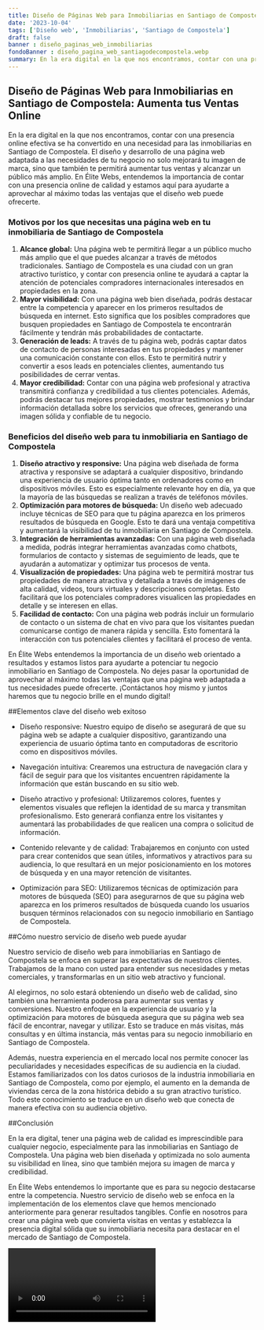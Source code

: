 ```yaml
---
title: Diseño de Páginas Web para Inmobiliarias en Santiago de Compostela
date: '2023-10-04'
tags: ['Diseño web', 'Inmobiliarias', 'Santiago de Compostela']
draft: false
banner : diseño_paginas_web_inmobiliarias
fondoBanner : diseño_pagina_web_santiagodecompostela.webp
summary: En la era digital en la que nos encontramos, contar con una presencia online efectiva se ha convertido en una necesidad para las inmobiliarias en Santiago de Compostela. El diseño y desarrollo de una página web adaptada a las necesidades de tu negocio no solo mejorará tu imagen de marca, sino que también te permitirá aumentar tus ventas y alcanzar un público más amplio. En Élite Webs, entendemos la importancia de contar con una presencia online de calidad y estamos aquí para ayudarte a aprovechar al máximo todas las ventajas que el diseño web puede ofrecerte.
---
```


## **Diseño de Páginas Web para Inmobiliarias en Santiago de Compostela: Aumenta tus Ventas Online**

En la era digital en la que nos encontramos, contar con una presencia online efectiva se ha convertido en una necesidad para las inmobiliarias en Santiago de Compostela. El diseño y desarrollo de una página web adaptada a las necesidades de tu negocio no solo mejorará tu imagen de marca, sino que también te permitirá aumentar tus ventas y alcanzar un público más amplio. En Élite Webs, entendemos la importancia de contar con una presencia online de calidad y estamos aquí para ayudarte a aprovechar al máximo todas las ventajas que el diseño web puede ofrecerte.

### **Motivos por los que necesitas una página web en tu inmobiliaria de Santiago de Compostela** 

1. **Alcance global:** Una página web te permitirá llegar a un público mucho más amplio que el que puedes alcanzar a través de métodos tradicionales. Santiago de Compostela es una ciudad con un gran atractivo turístico, y contar con presencia online te ayudará a captar la atención de potenciales compradores internacionales interesados en propiedades en la zona.
2. **Mayor visibilidad:** Con una página web bien diseñada, podrás destacar entre la competencia y aparecer en los primeros resultados de búsqueda en internet. Esto significa que los posibles compradores que busquen propiedades en Santiago de Compostela te encontrarán fácilmente y tendrán más probabilidades de contactarte.
3. **Generación de leads:** A través de tu página web, podrás captar datos de contacto de personas interesadas en tus propiedades y mantener una comunicación constante con ellos. Esto te permitirá nutrir y convertir a esos leads en potenciales clientes, aumentando tus posibilidades de cerrar ventas.
4. **Mayor credibilidad:** Contar con una página web profesional y atractiva transmitirá confianza y credibilidad a tus clientes potenciales. Además, podrás destacar tus mejores propiedades, mostrar testimonios y brindar información detallada sobre los servicios que ofreces, generando una imagen sólida y confiable de tu negocio.

### **Beneficios del diseño web para tu inmobiliaria en Santiago de Compostela**

1. **Diseño atractivo y responsive:** Una página web diseñada de forma atractiva y responsive se adaptará a cualquier dispositivo, brindando una experiencia de usuario óptima tanto en ordenadores como en dispositivos móviles. Esto es especialmente relevante hoy en día, ya que la mayoría de las búsquedas se realizan a través de teléfonos móviles.
2. **Optimización para motores de búsqueda:** Un diseño web adecuado incluye técnicas de SEO para que tu página aparezca en los primeros resultados de búsqueda en Google. Esto te dará una ventaja competitiva y aumentará la visibilidad de tu inmobiliaria en Santiago de Compostela.
3. **Integración de herramientas avanzadas:** Con una página web diseñada a medida, podrás integrar herramientas avanzadas como chatbots, formularios de contacto y sistemas de seguimiento de leads, que te ayudarán a automatizar y optimizar tus procesos de venta.
4. **Visualización de propiedades:** Una página web te permitirá mostrar tus propiedades de manera atractiva y detallada a través de imágenes de alta calidad, videos, tours virtuales y descripciones completas. Esto facilitará que los potenciales compradores visualicen las propiedades en detalle y se interesen en ellas.
5. **Facilidad de contacto:** Con una página web podrás incluir un formulario de contacto o un sistema de chat en vivo para que los visitantes puedan comunicarse contigo de manera rápida y sencilla. Esto fomentará la interacción con tus potenciales clientes y facilitará el proceso de venta.

En Élite Webs entendemos la importancia de un diseño web orientado a resultados y estamos listos para ayudarte a potenciar tu negocio inmobiliario en Santiago de Compostela. No dejes pasar la oportunidad de aprovechar al máximo todas las ventajas que una página web adaptada a tus necesidades puede ofrecerte. ¡Contáctanos hoy mismo y juntos haremos que tu negocio brille en el mundo digital!

<GifSeo />

<Cta />

##Elementos clave del diseño web exitoso

- Diseño responsive: Nuestro equipo de diseño se asegurará de que su página web se adapte a cualquier dispositivo, garantizando una experiencia de usuario óptima tanto en computadoras de escritorio como en dispositivos móviles.

- Navegación intuitiva: Crearemos una estructura de navegación clara y fácil de seguir para que los visitantes encuentren rápidamente la información que están buscando en su sitio web.

- Diseño atractivo y profesional: Utilizaremos colores, fuentes y elementos visuales que reflejen la identidad de su marca y transmitan profesionalismo. Esto generará confianza entre los visitantes y aumentará las probabilidades de que realicen una compra o solicitud de información.

- Contenido relevante y de calidad: Trabajaremos en conjunto con usted para crear contenidos que sean útiles, informativos y atractivos para su audiencia, lo que resultará en un mejor posicionamiento en los motores de búsqueda y en una mayor retención de visitantes.

- Optimización para SEO: Utilizaremos técnicas de optimización para motores de búsqueda (SEO) para asegurarnos de que su página web aparezca en los primeros resultados de búsqueda cuando los usuarios busquen términos relacionados con su negocio inmobiliario en Santiago de Compostela.

##Cómo nuestro servicio de diseño web puede ayudar

Nuestro servicio de diseño web para inmobiliarias en Santiago de Compostela se enfoca en superar las expectativas de nuestros clientes. Trabajamos de la mano con usted para entender sus necesidades y metas comerciales, y transformarlas en un sitio web atractivo y funcional.

Al elegirnos, no solo estará obteniendo un diseño web de calidad, sino también una herramienta poderosa para aumentar sus ventas y conversiones. Nuestro enfoque en la experiencia de usuario y la optimización para motores de búsqueda asegura que su página web sea fácil de encontrar, navegar y utilizar. Esto se traduce en más visitas, más consultas y en última instancia, más ventas para su negocio inmobiliario en Santiago de Compostela.

Además, nuestra experiencia en el mercado local nos permite conocer las peculiaridades y necesidades específicas de su audiencia en la ciudad. Estamos familiarizados con los datos curiosos de la industria inmobiliaria en Santiago de Compostela, como por ejemplo, el aumento en la demanda de viviendas cerca de la zona histórica debido a su gran atractivo turístico. Todo este conocimiento se traduce en un diseño web que conecta de manera efectiva con su audiencia objetivo.

##Conclusión

En la era digital, tener una página web de calidad es imprescindible para cualquier negocio, especialmente para las inmobiliarias en Santiago de Compostela. Una página web bien diseñada y optimizada no solo aumenta su visibilidad en línea, sino que también mejora su imagen de marca y credibilidad.

En Élite Webs entendemos lo importante que es para su negocio destacarse entre la competencia. Nuestro servicio de diseño web se enfoca en la implementación de los elementos clave que hemos mencionado anteriormente para generar resultados tangibles. Confíe en nosotros para crear una página web que convierta visitas en ventas y establezca la presencia digital sólida que su inmobiliaria necesita para destacar en el mercado de Santiago de Compostela.

<Video />

<CtaBot job='Inmobiliarias' city='Santiago de Compostela'/>

<Gmaps query='Santiago de Compostela+españa+maps' />